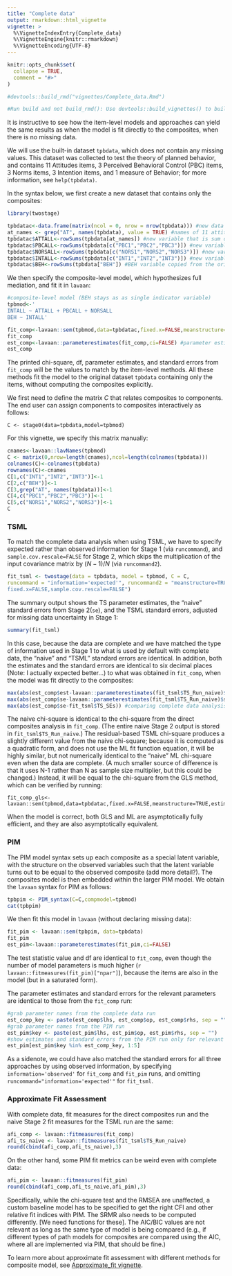 ```yaml
---
title: "Complete data"
output: rmarkdown::html_vignette
vignette: >
  %\VignetteIndexEntry{Complete_data}
  %\VignetteEngine{knitr::rmarkdown}
  %\VignetteEncoding{UTF-8}
---
```


```r
knitr::opts_chunk$set(
  collapse = TRUE,
  comment = "#>"
)

#devtools::build_rmd("vignettes/Complete_data.Rmd") 

#Run build and not build_rmd(): Use devtools::build_vignettes() to build the vignettes. This command #ensures all vignettes are compiled correctly and links are processed within the package context.
```

It is instructive to see how the item-level models and approaches can yield the same results as when the model is fit directly to the composites, when there is no missing data. 

We will use the built-in dataset `tpbdata`, which does not contain any missing values. This dataset was collected to test the theory of planned behavior, and contains 11 Attitudes items, 3 Perceived Behavioral Control (PBC) items, 3 Norms items, 3 Intention items, and 1 measure of Behavior; for more information, see `help(tpbdata)`. 

In the syntax below, we first create a new dataset that contains only the composites: 

```r
library(twostage)

tpbdatac<-data.frame(matrix(ncol = 0, nrow = nrow(tpbdata))) #new data frame
at_names <- grep("AT", names(tpbdata), value = TRUE) #names of 11 attitude items
tpbdatac$ATTALL<-rowSums(tpbdata[at_names]) #new variable that is sum of 11 attitude items
tpbdatac$PBCALL<-rowSums(tpbdata[c("PBC1","PBC2","PBC3")]) #new variable that is sum of 3 PBC items
tpbdatac$NORSALL<-rowSums(tpbdata[c("NORS1","NORS2","NORS3")]) #new variable that is sum of 3 NORS items
tpbdatac$INTALL<-rowSums(tpbdata[c("INT1","INT2","INT3")]) #new variable that is sum of 3 INT items
tpbdatac$BEH<-rowSums(tpbdata["BEH"]) #BEH variable copied from the original dataset
```

We then specify the composite-level model, which hypothesizes full mediation, and fit it in `lavaan`: 

```r
#composite-level model (BEH stays as as single indicator variable)
tpbmod<-'
INTALL ~ ATTALL + PBCALL + NORSALL
BEH ~ INTALL'

fit_comp<-lavaan::sem(tpbmod,data=tpbdatac,fixed.x=FALSE,meanstructure=TRUE)
fit_comp
est_comp<-lavaan::parameterestimates(fit_comp,ci=FALSE) #parameter estimates
est_comp

```
The printed chi-square, df, parameter estimates, and standard errors from `fit_comp` will be the values to match by the item-level methods. All these methods fit the model to the original dataset `tpbdata` containing only the items, without computing the composites explicitly. 

We first need to define the matrix $C$ that relates composites to components. The end user can assign components to composites interactively as follows:

``` 
C <- stage0(data=tpbdata,model=tpbmod)
```
For this vignette, we specify this matrix manually: 

```r
cnames<-lavaan::lavNames(tpbmod)
C <- matrix(0,nrow=length(cnames),ncol=length(colnames(tpbdata)))
colnames(C)<-colnames(tpbdata)
rownames(C)<-cnames
C[1,c("INT1","INT2","INT3")]<-1
C[2,c("BEH")]<-1
C[3,grep("AT", names(tpbdata))]<-1
C[4,c("PBC1","PBC2","PBC3")]<-1
C[5,c("NORS1","NORS2","NORS3")]<-1
C
```

### TSML 

To match the complete data analysis when using TSML, we have to specify expected rather than observed information for Stage 1 (via `runcommand`), and `sample.cov.rescale=FALSE` for Stage 2, which skips the multiplication of the input covariance matrix by $(N-1)/N$ (via `runcommand2`).   

```r
fit_tsml <- twostage(data = tpbdata, model = tpbmod, C = C,
runcommand = "information='expected'", runcommand2 = "meanstructure=TRUE,
fixed.x=FALSE,sample.cov.rescale=FALSE")
```

The summary output shows the TS parameter estimates, the "naive" standard errors from Stage 2(`se`), and the TSML standard errors, adjusted for missing data uncertainty in Stage 1: 

```r
summary(fit_tsml) 
```

In this case, because the data are complete and we have matched the type of information used in Stage 1 to what is used by default with complete data, the "naive" and "TSML" standard errors are identical. In addition, both the estimates and the standard errors are identical to six decimal places (Note: I actually expected better...) to what was obtained in `fit_comp`, when the model was fit directly to the composites:

```r
max(abs(est_comp$est-lavaan::parameterestimates(fit_tsml$TS_Run_naive)$est)) #comparing estimates
max(abs(est_comp$se-lavaan::parameterestimates(fit_tsml$TS_Run_naive)$se)) #comparing complete data analysis and naive SEs from TSML
max(abs(est_comp$se-fit_tsml$TS_SEs)) #comparing complete data analysis and TSML SEs 
```

The naive chi-square is identical to the chi-square from the direct composites analysis in `fit_comp`. (The entire naive Stage 2 output is stored in `fit_tsml$TS_Run_naive`.) The residual-based TSML chi-square produces a slightly different value from the naive chi-square; because it is computed as a quadratic form, and does not use the ML fit function equation, it will be highly similar, but not numerically identical to the "naive" ML chi-square even when the data are complete. (A much smaller source of difference is that it uses N-1 rather than N as sample size multiplier, but this could be changed.) Instead, it will be equal to the chi-square from the GLS method, which can be verified by running:
```
fit_comp_gls<-lavaan::sem(tpbmod,data=tpbdatac,fixed.x=FALSE,meanstructure=TRUE,estimator="GLS")
```
When the model is correct, both GLS and ML are asymptotically fully efficient, and they are also asymptotically equivalent. 

### PIM

The PIM model syntax sets up each composite as a special latent variable, with the structure on the observed variables such that the latent variable turns out to be equal to the observed composite (add more detail?). The composites model is then embedded within the larger PIM model. We obtain the `lavaan` syntax for PIM as follows: 
```r
tpbpim <- PIM_syntax(C=C,compmodel=tpbmod)
cat(tpbpim)
```

We then fit this model in `lavaan` (without declaring missing data):

```r
fit_pim <- lavaan::sem(tpbpim, data=tpbdata)
fit_pim
est_pim<-lavaan::parameterestimates(fit_pim,ci=FALSE) 
```
The test statistic value and df are identical to `fit_comp`, even though the number of model parameters is much higher (`r lavaan::fitmeasures(fit_pim)["npar"]`), because the items are also in the model (but in a saturated form).  

The parameter estimates and standard errors for the relevant parameters are identical to those from the `fit_comp` run: 

```r
#grab parameter names from the complete data run
est_comp_key <- paste(est_comp$lhs, est_comp$op, est_comp$rhs, sep = "")
#grab parameter names from the PIM run
est_pim$key <- paste(est_pim$lhs, est_pim$op, est_pim$rhs, sep = "") 
#show estimates and standard errors from the PIM run only for relevant parameters
est_pim[est_pim$key %in% est_comp_key, 1:5]

```

As a sidenote, we could have also matched the standard errors for all three approaches by using observed information, by specifying ```information='observed'``` for `fit_comp` and `fit_pim` runs, and omitting `runcommand="information='expected'"` for `fit_tsml`.  


### Approximate Fit Assessment 

With complete data, fit measures for the direct composites run and the naive Stage 2 fit measures for the TSML run are the same: 

```r
afi_comp <- lavaan::fitmeasures(fit_comp)
afi_ts_naive <- lavaan::fitmeasures(fit_tsml$TS_Run_naive) 
round(cbind(afi_comp,afi_ts_naive),3)
```

On the other hand, some PIM fit metrics can be weird even with complete data: 
```r
afi_pim <- lavaan::fitmeasures(fit_pim)
round(cbind(afi_comp,afi_ts_naive,afi_pim),3)
```
Specifically, while the chi-square test and the RMSEA are unaffected, a custom baseline model has to be specified to get the right CFI and other relative fit indices with PIM. The SRMR also needs to be computed differently. [We need functions for these]. The AIC/BIC values are not relevant as long as the same type of model is being compared (e.g., if different types of path models for composites are compared using the AIC, where all are implemented via PIM, that should be fine.)

To learn more about approximate fit assessment with different methods for composite model, see [Approximate_fit vignette](../doc/Approximate_fit.html).
